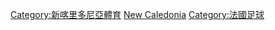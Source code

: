 [[Category:新喀里多尼亞體育|Category:新喀里多尼亞體育]]
[[Category:大洋洲各国足球|New Caledonia]]
[[Category:法國足球|Category:法國足球]]